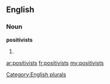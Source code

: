 ==English==

===Noun===
'''positivists'''

# {{plural of|[[positivist]]}}

[[Category:English plurals]]

[[ar:positivists]]
[[fr:positivists]]
[[my:positivists]]